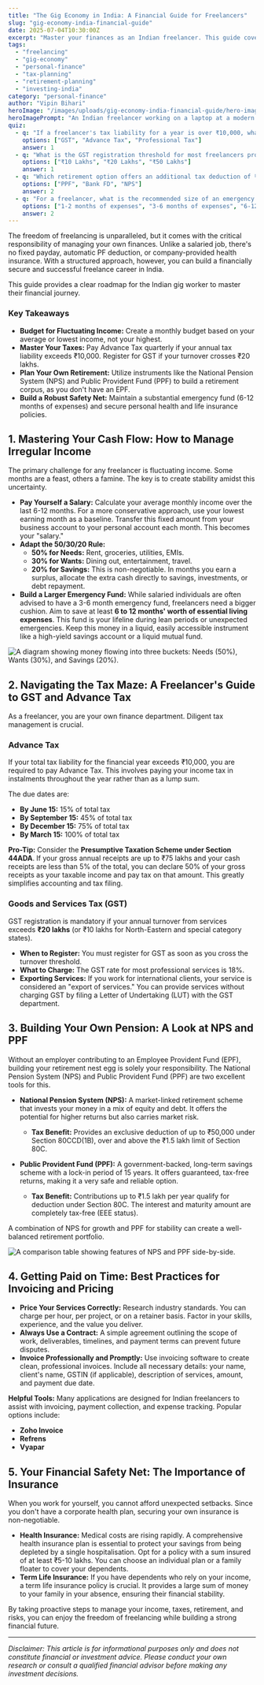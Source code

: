 ```yaml
---
title: "The Gig Economy in India: A Financial Guide for Freelancers"
slug: "gig-economy-india-financial-guide"
date: 2025-07-04T10:30:00Z
excerpt: "Master your finances as an Indian freelancer. This guide covers managing irregular income, handling taxes like Advance Tax and GST, saving for retirement with NPS & PPF, and choosing the right insurance."
tags:
  - "freelancing"
  - "gig-economy"
  - "personal-finance"
  - "tax-planning"
  - "retirement-planning"
  - "investing-india"
category: "personal-finance"
author: "Vipin Bihari"
heroImage: "/images/uploads/gig-economy-india-financial-guide/hero-image.jpg"
heroImagePrompt: "An Indian freelancer working on a laptop at a modern home office, with financial charts and graphs visible on a screen in the background, symbolizing financial planning and success in the gig economy."
quiz:
  - q: "If a freelancer's tax liability for a year is over ₹10,000, what must they pay?"
    options: ["GST", "Advance Tax", "Professional Tax"]
    answer: 1
  - q: "What is the GST registration threshold for most freelancers providing services in India?"
    options: ["₹10 Lakhs", "₹20 Lakhs", "₹50 Lakhs"]
    answer: 1
  - q: "Which retirement option offers an additional tax deduction of ₹50,000 under Section 80CCD(1B)?"
    options: ["PPF", "Bank FD", "NPS"]
    answer: 2
  - q: "For a freelancer, what is the recommended size of an emergency fund?"
    options: ["1-2 months of expenses", "3-6 months of expenses", "6-12 months of expenses"]
    answer: 2
---
```


The freedom of freelancing is unparalleled, but it comes with the critical responsibility of managing your own finances. Unlike a salaried job, there's no fixed payday, automatic PF deduction, or company-provided health insurance. With a structured approach, however, you can build a financially secure and successful freelance career in India.

This guide provides a clear roadmap for the Indian gig worker to master their financial journey.

### Key Takeaways
*   **Budget for Fluctuating Income:** Create a monthly budget based on your average or lowest income, not your highest.
*   **Master Your Taxes:** Pay Advance Tax quarterly if your annual tax liability exceeds ₹10,000. Register for GST if your turnover crosses ₹20 lakhs.
*   **Plan Your Own Retirement:** Utilize instruments like the National Pension System (NPS) and Public Provident Fund (PPF) to build a retirement corpus, as you don't have an EPF.
*   **Build a Robust Safety Net:** Maintain a substantial emergency fund (6-12 months of expenses) and secure personal health and life insurance policies.

## 1. Mastering Your Cash Flow: How to Manage Irregular Income

The primary challenge for any freelancer is fluctuating income. Some months are a feast, others a famine. The key is to create stability amidst this uncertainty.

*   **Pay Yourself a Salary:** Calculate your average monthly income over the last 6-12 months. For a more conservative approach, use your lowest earning month as a baseline. Transfer this fixed amount from your business account to your personal account each month. This becomes your "salary."
*   **Adapt the 50/30/20 Rule:**
    *   **50% for Needs:** Rent, groceries, utilities, EMIs.
    *   **30% for Wants:** Dining out, entertainment, travel.
    *   **20% for Savings:** This is non-negotiable.
    In months you earn a surplus, allocate the extra cash directly to savings, investments, or debt repayment.
*   **Build a Larger Emergency Fund:** While salaried individuals are often advised to have a 3-6 month emergency fund, freelancers need a bigger cushion. Aim to save at least **6 to 12 months' worth of essential living expenses**. This fund is your lifeline during lean periods or unexpected emergencies. Keep this money in a liquid, easily accessible instrument like a high-yield savings account or a liquid mutual fund.

![A diagram showing money flowing into three buckets: Needs (50%), Wants (30%), and Savings (20%).](/images/uploads/gig-economy-india-financial-guide/budgeting-buckets.png)

## 2. Navigating the Tax Maze: A Freelancer's Guide to GST and Advance Tax

As a freelancer, you are your own finance department. Diligent tax management is crucial.

### Advance Tax
If your total tax liability for the financial year exceeds ₹10,000, you are required to pay Advance Tax. This involves paying your income tax in instalments throughout the year rather than as a lump sum.

The due dates are:
*   **By June 15:** 15% of total tax
*   **By September 15:** 45% of total tax
*   **By December 15:** 75% of total tax
*   **By March 15:** 100% of total tax

**Pro-Tip:** Consider the **Presumptive Taxation Scheme under Section 44ADA**. If your gross annual receipts are up to ₹75 lakhs and your cash receipts are less than 5% of the total, you can declare 50% of your gross receipts as your taxable income and pay tax on that amount. This greatly simplifies accounting and tax filing.

### Goods and Services Tax (GST)
GST registration is mandatory if your annual turnover from services exceeds **₹20 lakhs** (or ₹10 lakhs for North-Eastern and special category states).

*   **When to Register:** You must register for GST as soon as you cross the turnover threshold.
*   **What to Charge:** The GST rate for most professional services is 18%.
*   **Exporting Services:** If you work for international clients, your service is considered an "export of services." You can provide services without charging GST by filing a Letter of Undertaking (LUT) with the GST department.

## 3. Building Your Own Pension: A Look at NPS and PPF

Without an employer contributing to an Employee Provident Fund (EPF), building your retirement nest egg is solely your responsibility. The National Pension System (NPS) and Public Provident Fund (PPF) are two excellent tools for this.

*   **National Pension System (NPS):** A market-linked retirement scheme that invests your money in a mix of equity and debt. It offers the potential for higher returns but also carries market risk.
    *   **Tax Benefit:** Provides an exclusive deduction of up to ₹50,000 under Section 80CCD(1B), over and above the ₹1.5 lakh limit of Section 80C.

*   **Public Provident Fund (PPF):** A government-backed, long-term savings scheme with a lock-in period of 15 years. It offers guaranteed, tax-free returns, making it a very safe and reliable option.
    *   **Tax Benefit:** Contributions up to ₹1.5 lakh per year qualify for deduction under Section 80C. The interest and maturity amount are completely tax-free (EEE status).

A combination of NPS for growth and PPF for stability can create a well-balanced retirement portfolio.

![A comparison table showing features of NPS and PPF side-by-side.](/images/uploads/gig-economy-india-financial-guide/nps-vs-ppf-comparison.png)

## 4. Getting Paid on Time: Best Practices for Invoicing and Pricing

*   **Price Your Services Correctly:** Research industry standards. You can charge per hour, per project, or on a retainer basis. Factor in your skills, experience, and the value you deliver.
*   **Always Use a Contract:** A simple agreement outlining the scope of work, deliverables, timelines, and payment terms can prevent future disputes.
*   **Invoice Professionally and Promptly:** Use invoicing software to create clean, professional invoices. Include all necessary details: your name, client's name, GSTIN (if applicable), description of services, amount, and payment due date.

**Helpful Tools:** Many applications are designed for Indian freelancers to assist with invoicing, payment collection, and expense tracking. Popular options include:
*   **Zoho Invoice**
*   **Refrens**
*   **Vyapar**

## 5. Your Financial Safety Net: The Importance of Insurance

When you work for yourself, you cannot afford unexpected setbacks. Since you don't have a corporate health plan, securing your own insurance is non-negotiable.

*   **Health Insurance:** Medical costs are rising rapidly. A comprehensive health insurance plan is essential to protect your savings from being depleted by a single hospitalisation. Opt for a policy with a sum insured of at least ₹5-10 lakhs. You can choose an individual plan or a family floater to cover your dependents.
*   **Term Life Insurance:** If you have dependents who rely on your income, a term life insurance policy is crucial. It provides a large sum of money to your family in your absence, ensuring their financial stability.

By taking proactive steps to manage your income, taxes, retirement, and risks, you can enjoy the freedom of freelancing while building a strong financial future.

---
*Disclaimer: This article is for informational purposes only and does not constitute financial or investment advice. Please conduct your own research or consult a qualified financial advisor before making any investment decisions.*
